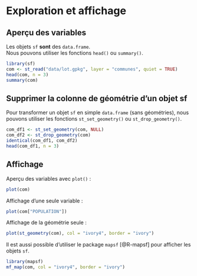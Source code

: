 # Exploration et affichage

## Aperçu des variables
Les objets `sf` **sont** des `data.frame`.   
Nous pouvons utiliser les fonctions `head()` ou `summary()`.

```r
library(sf)
com <- st_read("data/lot.gpkg", layer = "communes", quiet = TRUE)
head(com, n = 3)
summary(com)
```




::: {.callout-note}
## Supprimer la colonne de géométrie d'un objet sf
Pour transformer un objet `sf` en simple `data.frame` (sans géométries), nous pouvons utiliser les fonctions `st_set_geometry()` ou `st_drop_geometry()`. 

```r
com_df1 <- st_set_geometry(com, NULL)
com_df2 <- st_drop_geometry(com)
identical(com_df1, com_df2)
head(com_df1, n = 3)
```
:::


## Affichage 

Aperçu des variables avec `plot()` :
```r
plot(com)
```

Affichage d'une seule variable : 
```r
plot(com["POPULATION"])
```

Affichage de la géométrie seule :

```r
plot(st_geometry(com), col = "ivory4", border = "ivory")
```

Il est aussi possible d'utiliser le package `mapsf` [@R-mapsf] pour afficher les objets `sf`.

```r
library(mapsf)
mf_map(com, col = "ivory4", border = "ivory")
```
